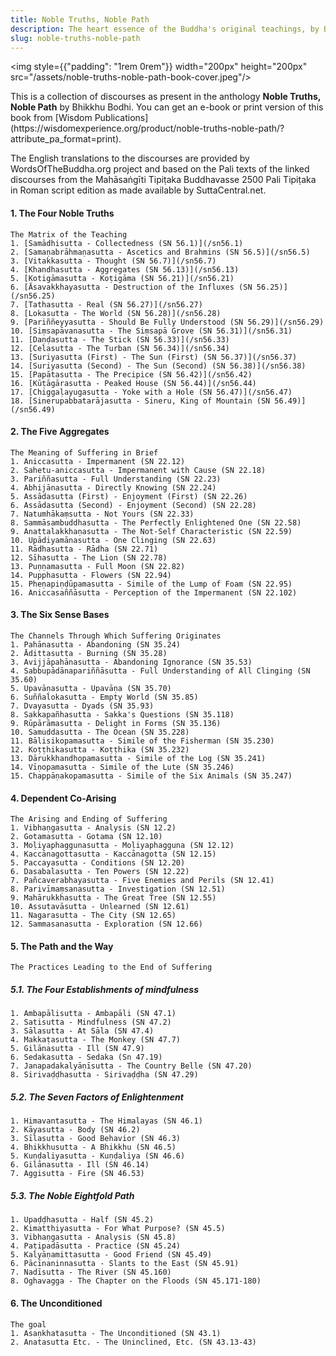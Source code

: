 ```yaml
---
title: Noble Truths, Noble Path
description: The heart essence of the Buddha's original teachings, by Bhikkhu Bodhi.
slug: noble-truths-noble-path
---
```


<img style={{"padding": "1rem 0rem"}} width="200px" height="200px" src="/assets/noble-truths-noble-path-book-cover.jpeg"/>

<p>This is a collection of discourses as present in the anthology <b>Noble Truths, Noble Path</b> by Bhikkhu Bodhi. You can get an e-book or print version of this book from [Wisdom Publications](https://wisdomexperience.org/product/noble-truths-noble-path/?attribute_pa_format=print).</p>

The English translations to the discourses are provided by WordsOfTheBuddha.org project and based on the Pali texts of the linked discourses from the Mahāsaṅgīti Tipiṭaka Buddhavasse 2500 Pali Tipiṭaka in Roman script edition as made available by SuttaCentral.net.


#### 1. The Four Noble Truths
    The Matrix of the Teaching
    1. [Samādhisutta - Collectedness (SN 56.1)](/sn56.1)
    2. [Samaṇabrāhmaṇasutta - Ascetics and Brahmins (SN 56.5)](/sn56.5)
    3. [Vitakkasutta - Thought (SN 56.7)](/sn56.7)
    4. [Khandhasutta - Aggregates (SN 56.13)](/sn56.13)
    5. [Kotigāmasutta - Koṭigāma (SN 56.21)](/sn56.21)
    6. [Āsavakkhayasutta - Destruction of the Influxes (SN 56.25)](/sn56.25)
    7. [Tathasutta - Real (SN 56.27)](/sn56.27)
    8. [Lokasutta - The World (SN 56.28)](/sn56.28)
    9. [Pariññeyyasutta - Should Be Fully Understood (SN 56.29)](/sn56.29)
    10. [Siṃsapāvanasutta - The Siṃsapā Grove (SN 56.31)](/sn56.31)
    11. [Daṇḍasutta - The Stick (SN 56.33)](/sn56.33)
    12. [Celasutta - The Turban (SN 56.34)](/sn56.34)
    13. [Suriyasutta (First) - The Sun (First) (SN 56.37)](/sn56.37)
    14. [Suriyasutta (Second) - The Sun (Second) (SN 56.38)](/sn56.38)
    15. [Papātasutta - The Precipice (SN 56.42)](/sn56.42)
    16. [Kūṭāgārasutta - Peaked House (SN 56.44)](/sn56.44)
    17. [Chiggaḷayugasutta - Yoke with a Hole (SN 56.47)](/sn56.47)
    18. [Sinerupabbatarājasutta - Sineru, King of Mountain (SN 56.49)](/sn56.49)

#### 2. The Five Aggregates
    The Meaning of Suffering in Brief
    1. Aniccasutta - Impermanent (SN 22.12)
    2. Sahetu-aniccasutta - Impermanent with Cause (SN 22.18)
    3. Pariññasutta - Full Understanding (SN 22.23)
    4. Abhijānasutta - Directly Knowing (SN 22.24)
    5. Assādasutta (First) - Enjoyment (First) (SN 22.26)
    6. Assādasutta (Second) - Enjoyment (Second) (SN 22.28)
    7. Natumhākaṃsutta - Not Yours (SN 22.33)
    8. Sammāsambuddhasutta - The Perfectly Enlightened One (SN 22.58)
    9. Anattalakkhaṇasutta - The Not-Self Characteristic (SN 22.59)
    10. Upādiyamānasutta - One Clinging (SN 22.63)
    11. Rādhasutta - Rādha (SN 22.71)
    12. Sīhasutta - The Lion (SN 22.78)
    13. Puṇṇamasutta - Full Moon (SN 22.82)
    14. Pupphasutta - Flowers (SN 22.94)
    15. Pheṇapiṇḍūpamasutta - Simile of the Lump of Foam (SN 22.95)
    16. Aniccasaññāsutta - Perception of the Impermanent (SN 22.102)

#### 3. The Six Sense Bases
    The Channels Through Which Suffering Originates
    1. Pahānasutta - Abandoning (SN 35.24)
    2. Ādittasutta - Burning (SN 35.28)
    3. Avijjāpahānasutta - Abandoning Ignorance (SN 35.53)
    4. Sabbupādānapariññāsutta - Full Understanding of All Clinging (SN 35.60)
    5. Upavāṇasutta - Upavāṇa (SN 35.70)
    6. Suññalokasutta - Empty World (SN 35.85)
    7. Dvayasutta - Dyads (SN 35.93)
    8. Sakkapañhasutta - Sakka's Questions (SN 35.118)
    9. Rūpārāmasutta - Delight in Forms (SN 35.136)
    10. Samuddasutta - The Ocean (SN 35.228)
    11. Bālisikopamasutta - Simile of the Fisherman (SN 35.230)
    12. Koṭṭhikasutta - Koṭṭhika (SN 35.232)
    13. Dārukkhandhopamasutta - Simile of the Log (SN 35.241)
    14. Vīṇopamasutta - Simile of the Lute (SN 35.246)
    15. Chappāṇakopamasutta - Simile of the Six Animals (SN 35.247)

#### 4. Dependent Co-Arising
    The Arising and Ending of Suffering
    1. Vibhaṇgasutta - Analysis (SN 12.2)
    2. Gotamasutta - Gotama (SN 12.10)
    3. Moḷiyaphaggunasutta - Moḷiyaphagguna (SN 12.12)
    4. Kaccānagottasutta - Kaccānagotta (SN 12.15)
    5. Paccayasutta - Conditions (SN 12.20)
    6. Dasabalasutta - Ten Powers (SN 12.22)
    7. Pañcaverabhayasutta - Five Enemies and Perils (SN 12.41)
    8. Parivīmaṃsanasutta - Investigation (SN 12.51)
    9. Mahārukkhasutta - The Great Tree (SN 12.55)
    10. Assutavāsutta - Unlearned (SN 12.61)
    11. Nagarasutta - The City (SN 12.65)
    12. Sammasanasutta - Exploration (SN 12.66)

#### 5. The Path and the Way
    
    The Practices Leading to the End of Suffering

##### 5.1. The Four Establishments of mindfulness
    1. Ambapālisutta - Ambapāli (SN 47.1)
    2. Satisutta - Mindfulness (SN 47.2)
    3. Sālasutta - At Sāla (SN 47.4)
    4. Makkaṭasutta - The Monkey (SN 47.7)
    5. Gilānasutta - Ill (SN 47.9)
    6. Sedakasutta - Sedaka (Sn 47.19)
    7. Janapadakalyāṇīsutta - The Country Belle (SN 47.20)
    8. Sirivaḍḍhasutta - Sirivaḍḍha (SN 47.29)

##### 5.2. The Seven Factors of Enlightenment
    1. Himavantasutta - The Himalayas (SN 46.1)
    2. Kāyasutta - Body (SN 46.2)
    3. Sīlasutta - Good Behavior (SN 46.3)
    4. Bhikkhusutta - A Bhikkhu (SN 46.5)
    5. Kuṇḍaliyasutta - Kuṇḍaliya (SN 46.6)
    6. Gilānasutta - Ill (SN 46.14)
    7. Aggisutta - Fire (SN 46.53)

##### 5.3. The Noble Eightfold Path
    1. Upaḍḍhasutta - Half (SN 45.2)
    2. Kimatthiyasutta - For What Purpose? (SN 45.5)
    3. Vibhaṇgasutta - Analysis (SN 45.8)
    4. Paṭipadāsutta - Practice (SN 45.24)
    5. Kalyāṇamittasutta - Good Friend (SN 45.49)
    6. Pācīnaninnasutta - Slants to the East (SN 45.91)
    7. Nadīsutta - The River (SN 45.160)
    8. Oghavagga - The Chapter on the Floods (SN 45.171-180)

#### 6. The Unconditioned
    The goal
    1. Asaṇkhatasutta - The Unconditioned (SN 43.1)
    2. Anatasutta Etc. - The Uninclined, Etc. (SN 43.13-43)
